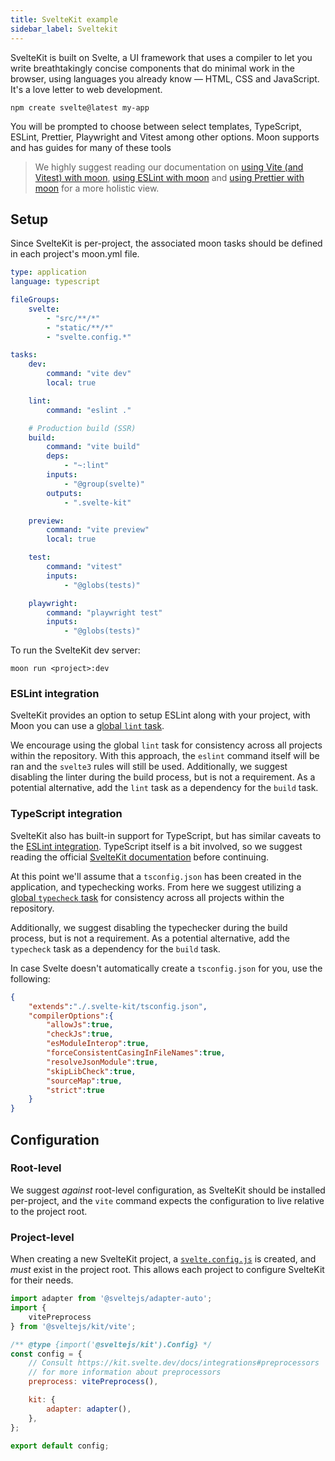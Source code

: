 ```yaml
---
title: SvelteKit example
sidebar_label: Sveltekit
---
```



SvelteKit is built on Svelte, a UI framework that uses a compiler to let you write breathtakingly concise components that do minimal work in the browser, using languages you already know — HTML, CSS and JavaScript. It's a love letter to web development.

```shell
npm create svelte@latest my-app
```

You will be prompted to choose between select templates, TypeScript, ESLint, Prettier, Playwright and Vitest among other options. Moon supports and has guides for many of these tools

> We highly suggest reading our documentation on [using Vite (and Vitest) with moon](./vite), [using ESLint with moon](./eslint) and [using Prettier with moon](./prettier) for a more holistic view.

## Setup

Since SvelteKit is per-project, the associated moon tasks should be defined in each project's moon.yml file.

```yaml title="<project>/moon.yml"
type: application
language: typescript

fileGroups:
    svelte:
        - "src/**/*"
        - "static/**/*"
        - "svelte.config.*"

tasks:
    dev:
        command: "vite dev"
        local: true

    lint:
        command: "eslint ."

    # Production build (SSR)
    build:
        command: "vite build"
        deps:
            - "~:lint"
        inputs:
            - "@group(svelte)"
        outputs:
            - ".svelte-kit"

    preview:
        command: "vite preview"
        local: true

    test:
        command: "vitest"
        inputs:
            - "@globs(tests)"

    playwright:
        command: "playwright test"
        inputs:
            - "@globs(tests)"
```

To run the SvelteKit dev server:
```shell
moon run <project>:dev
```

### ESLint integration

SvelteKit provides an option to setup ESLint along with your project, with Moon you can use a [global `lint` task](./eslint).

We encourage using the global `lint` task for consistency across all projects within the repository. With this approach, the `eslint` command itself will be ran and the `svelte3` rules will still be used. Additionally, we suggest disabling the linter during the build process, but is not a requirement. As a potential alternative, add the `lint` task as a dependency for the `build` task.

### TypeScript integration

SvelteKit also has built-in support for TypeScript, but has
similar caveats to the [ESLint integration](#eslint-integration). TypeScript itself is a bit
involved, so we suggest reading the official [SvelteKit documentation](https://kit.svelte.dev/docs/introduction) before continuing.

At this point we'll assume that a `tsconfig.json` has been created in the application, and
typechecking works. From here we suggest utilizing a [global `typecheck` task](./typescript) for
consistency across all projects within the repository.

Additionally, we suggest disabling the typechecker during the build process, but is not a
requirement. As a potential alternative, add the `typecheck` task as a dependency for the `build`
task.

In case Svelte doesn't automatically create a `tsconfig.json` for you, use the following:

```json title="<project>/tsconfig.json"
{
    "extends":"./.svelte-kit/tsconfig.json",
    "compilerOptions":{
        "allowJs":true,
        "checkJs":true,
        "esModuleInterop":true,
        "forceConsistentCasingInFileNames":true,
        "resolveJsonModule":true,
        "skipLibCheck":true,
        "sourceMap":true,
        "strict":true
    }
}
```

## Configuration

### Root-level

We suggest _against_ root-level configuration, as SvelteKit should be installed per-project, and the
`vite` command expects the configuration to live relative to the project root.

### Project-level

When creating a new SvelteKit project, a
[`svelte.config.js`](https://kit.svelte.dev/docs/configuration) is
created, and _must_ exist in the project root. This allows each project to configure SvelteKit for
their needs.

```js title="<project>/svelte.config.js"
import adapter from '@sveltejs/adapter-auto';
import {
    vitePreprocess
} from '@sveltejs/kit/vite';

/** @type {import('@sveltejs/kit').Config} */
const config = {
    // Consult https://kit.svelte.dev/docs/integrations#preprocessors
    // for more information about preprocessors
    preprocess: vitePreprocess(),

    kit: {
        adapter: adapter(),
    },
};

export default config;
```
